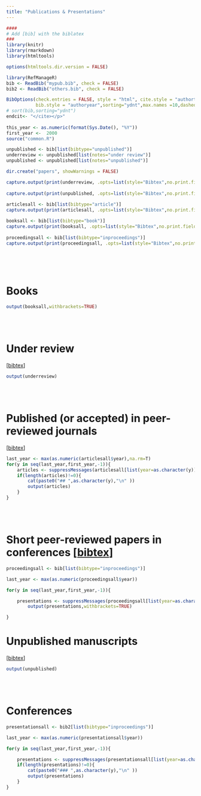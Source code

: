 ```yaml
---
title: "Publications & Presentations"
---
```




```r
####
# Add [bib] with the biblatex
###
library(knitr)
library(rmarkdown)
library(htmltools)

options(htmltools.dir.version = FALSE)

library(RefManageR)
bib <- ReadBib("mypub.bib", check = FALSE)
bib2 <- ReadBib("others.bib", check = FALSE)

BibOptions(check.entries = FALSE, style = "html", cite.style = "authortitle",
           bib.style = "authoryear",sorting="ydnt",max.names =10,dashed=FALSE)
# sort(bib,sorting="ydnt")
endcit<- "</cite></p>"
 
this_year <- as.numeric(format(Sys.Date(), "%Y"))
first_year <-  2000
source("common.R")

unpublished <- bib[list(bibtype="unpublished")]
underreview <- unpublished[list(notes="under review")]
unpublished <- unpublished[list(notes="unpublished")]

dir.create("papers", showWarnings = FALSE) 

capture.output(print(underreview, .opts=list(style="Bibtex",no.print.fields=c("customa","customb","customc"))) ,file="papers/underreview")
 
capture.output(print(unpublished, .opts=list(style="Bibtex",no.print.fields=c("customa","customb","customc"))) ,file="papers/unpublished.bib")
 
articlesall <- bib[list(bibtype="article")]
capture.output(print(articlesall, .opts=list(style="Bibtex",no.print.fields=c("customa","customb","customc"))) ,file="papers/published.bib")

booksall <- bib[list(bibtype="book")]
capture.output(print(booksall, .opts=list(style="Bibtex",no.print.fields=c("customa","customb","customc"))) ,file="papers/published.bib")
 
proceedingsall <- bib[list(bibtype="inproceedings")]
capture.output(print(proceedingsall, .opts=list(style="Bibtex",no.print.fields=c("customa","customb","customc"))) ,file="papers/proceedings.bib")
 
```
<br/>
<br/>

# Books

```r
output(booksall,withbrackets=TRUE) 
```
<br/>
<br/>

# Under review
[[bibtex](papers/underreview)]

```r
output(underreview) 
```
<br/>
<br/>


# Published (or accepted) in peer-reviewed journals
[[bibtex](papers/published.bib)]

```r
last_year <- max(as.numeric(articlesall$year),na.rm=T)
for(y in seq(last_year,first_year,-1)){
    articles <- suppressMessages(articlesall[list(year=as.character(y))])
    if(length(articles)!=0){    
        cat(paste0("## ",as.character(y),"\n" )) 
        output(articles)  
    }
}    
```
<br/>
<br/>

# Short peer-reviewed papers in conferences [[bibtex](papers/proceedings.bib)]


```r
proceedingsall <- bib[list(bibtype="inproceedings")]

last_year <- max(as.numeric(proceedingsall$year))

for(y in seq(last_year,first_year,-1)){

    presentations <- suppressMessages(proceedingsall[list(year=as.character(y))])
        output(presentations,withbrackets=TRUE)

}
```

# Unpublished manuscripts
[[bibtex](papers/unpublished.bib)]

```r
output(unpublished) 
```
<br/>
<br/>


# Conferences

```r
presentationsall <- bib2[list(bibtype="inproceedings")]

last_year <- max(as.numeric(presentationsall$year))

for(y in seq(last_year,first_year,-1)){

    presentations <- suppressMessages(presentationsall[list(year=as.character(y))])
    if(length(presentations)!=0){    
        cat(paste0("### ",as.character(y),"\n" ))  
        output(presentations)
    }
}
```
